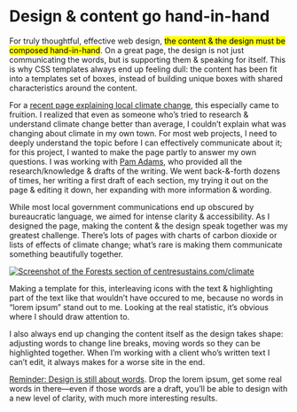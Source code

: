 # Design & content go hand-in-hand

For truly thoughtful, effective web design, <mark>the content & the design must be composed hand-in-hand</mark>. On a great page, the design is not just communicating the words, but is supporting them & speaking for itself. This is why CSS templates always end up feeling dull: the content has been fit into a templates set of boxes, instead of building unique boxes with shared characteristics around the content.

For a [recent page explaining local climate change](https://centresustains.com/climate), this especially came to fruition. I realized that even as someone who’s tried to research & understand climate change better than average, I couldn’t explain what was changing about climate in my own town. For most web projects, I need to deeply understand the topic before I can effectively communicate about it; for this project, I wanted to make the page partly to answer my own questions. I was working with [Pam Adams](https://www.linkedin.com/in/pam-adams-0ba92611), who provided all the research/knowledge & drafts of the writing. We went back-&-forth dozens of times, her writing a first draft of each section, my trying it out on the page & editing it down, her expanding with more information & wording.

While most local government communications end up obscured by bureaucratic language, we aimed for intense clarity & accessibility. As I designed the page, making the content & the design speak together was my greatest challenge. There’s lots of pages with charts of carbon dioxide or lists of effects of climate change; what’s rare is making them communicate something beautifully together.

[![Screenshot of the Forests section of centresustains.com/climate](https://cloud-m5f0wwwog.vercel.app/2021-01-27_screen%20shot%202021-01-27%20at%2015.27.17.png)](https://centresustains.com/climate)

Making a template for this, interleaving icons with the text & highlighting part of the text like that wouldn’t have occured to me, because no words in “lorem ipsum” stand out to me. Looking at the real statistic, it’s obvious where I should draw attention to.

I also always end up changing the content itself as the design takes shape: adjusting words to change line breaks, moving words so they can be highlighted together. When I’m working with a client who’s written text I can’t edit, it always makes for a worse site in the end.

[Reminder: Design is still about words](https://signalvnoise.com/posts/3404-reminder-design-is-still-about-words). Drop the lorem ipsum, get some real words in there—even if those words are a draft, you’ll be able to design with a new level of clarity, with much more interesting results.
